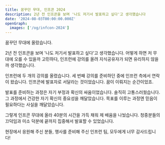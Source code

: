 ```yaml
---
title: 꿈꾸던 무대, 인프콘 2024
description: 2년 전 인프콘을 보며 '나도 저기서 발표하고 싶다'고 생각했습니다
date: '2024-08-03T00:00:00.000Z'
openGraph:
  images: ['/og/infcon-2024']
---
```


꿈꾸던 무대에 올랐습니다.

2년 전 인프콘을 보며 '나도 저기서 발표하고 싶다'고 생각했습니다. 어떻게 하면 저 무대에 오를 수 있을까 고민하다, 인프런에 강의를 올려 지식공유자가 되면 유리하지 않을까 생각했습니다.

인프런에 두 개의 강의를 올렸습니다. 세 번째 강의를 준비하던 중에 인프런 측에서 연락이 왔습니다. 인프콘에 발표자로 서달라는 것이었습니다. 꿈이 이뤄지는 순간이었죠.

발표를 준비하는 과정은 자기 부정과 확신의 싸움이었습니다. 솔직히 고통스러웠습니다. 그 과정에서 건강한 자기 확신의 중요성을 깨달았습니다. 목표를 이루는 과정엔 믿음이 필요하다는 사실을 깨달았습니다.

그렇게 인프콘 무대에 올라 40분의 시간을 가득 채워 제 배움을 나눴습니다. 청중분들의 끄덕임과 미소 덕분에 끝까지 집중해서 발표할 수 있었습니다.

현장에서 응원해 주신 분들, 행사를 준비해 주신 인프런 팀, 모두에게 너무 감사드립니다!

